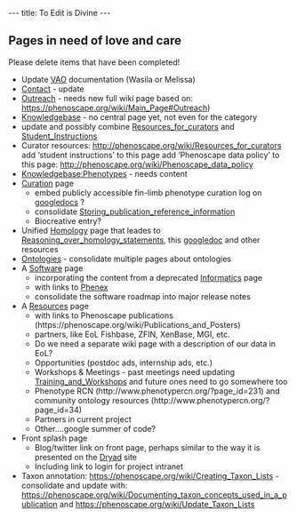---
title: To Edit is Divine
---

==Pages in need of love and care==

Please delete items that have been completed!

* Update [[Vertebrate_Musculoskeletal_Anatomy_Ontology_.28VAO.29|VAO]] documentation (Wasila or Melissa)
* [[Contact]] - update
* [[Outreach]] - needs new full wiki page based on: https://phenoscape.org/wiki/Main_Page#Outreach)
* [[Knowledgebase]] - no central page yet, not even for the category
* update and possibly combine [[Resources_for_curators]] and [[Student_Instructions]]
* Curator resources: http://phenoscape.org/wiki/Resources_for_curators add ‘student instructions’ to this page add ‘Phenoscape data policy’ to this page: http://phenoscape.org/wiki/Phenoscape_data_policy 
* [[Knowledgebase:Phenotypes]] - needs content
* [[Curation]] page
** embed publicly accessible fin-limb phenotype curation log on [https://docs.google.com/spreadsheet/ccc?key=0Aj8NJdyb-leqdEhPRjgzakV4NWxXdWNYanFjMVJoTlE&hl=en_US#gid=0 googledocs] ?
** consolidate [[Storing_publication_reference_information]]
** Biocreative entry?
* Unified [[Homology]] page that leades to [[Reasoning_over_homology_statements]], this [https://docs.google.com/spreadsheet/ccc?key=0Apgi__7Z2km5dHQ2eTRWeEpCOWwtS2VIZC1tM2lPbUE&hl=en_US#gid=0 googledoc] and other resources
* [[Ontologies]] - consolidate multiple pages about ontologies
* A [[Software]] page
** incorporating the content from a deprecated [[Informatics]] page
** with links to [[Phenex]]
** consolidate the software roadmap into major release notes
* A [[Resources]] page
** with links to Phenoscape publications (https://phenoscape.org/wiki/Publications_and_Posters)
** partners, like EoL  Fishbase, ZFIN, XenBase, MGI, etc.
** Do we need a separate wiki page with a description of our data in EoL?
** Opportunities (postdoc ads, internship ads, etc.)
** Workshops &  Meetings - past meetings need updating [[Training_and_Workshops]] and future ones need to go somewhere too
** Phenotype RCN (http://www.phenotypercn.org/?page_id=231) and community ontology resources (http://www.phenotypercn.org/?page_id=34)
** Partners in current project
** Other....google summer of code?
* Front splash page
** Blog/twitter link on front page, perhaps similar to the way it is presented on the [http://datadryad.org/ Dryad] site
** Including link to login for project intranet
* Taxon annotation: https://phenoscape.org/wiki/Creating_Taxon_Lists - consolidate and update with: https://phenoscape.org/wiki/Documenting_taxon_concepts_used_in_a_publication and https://phenoscape.org/wiki/Update_Taxon_Lists